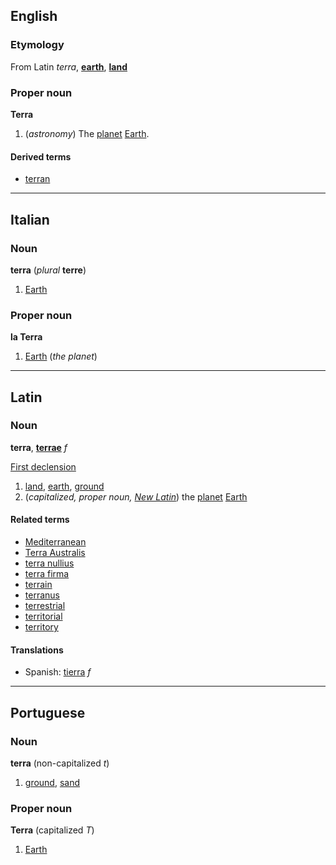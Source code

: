 ==English==
===Etymology===
From Latin ''terra'', '''[[earth]]''', '''[[land]]'''

===Proper noun===
'''Terra'''

# (''astronomy'') The [[planet]] [[Earth]].

====Derived terms====
*[[terran]]

----
==Italian==
===Noun===
'''terra''' (''plural'' '''terre''')

# [[Earth]]

===Proper noun===
'''la Terra'''

# [[Earth]] (''the planet'')

----
==Latin==
===Noun===
'''terra''', '''[[terrae]]''' ''f''

[[Wiktionary Appendix:Latin first declension|First declension]]

# [[land]], [[earth]], [[ground]]
# (''capitalized, proper noun, [[New Latin]]'') the [[planet]] [[Earth]]

====Related terms====
*[[Mediterranean]]
*[[Terra Australis]]<!-- possibly not always capitalised? -->
*[[terra nullius]]
*[[terra firma]]
*[[terrain]]
*[[terranus]]
*[[terrestrial]]
*[[territorial]]
*[[territory]]

====Translations====
*Spanish: [[tierra]] ''f''

----
==Portuguese==
===Noun===
'''terra''' (non-capitalized ''t'')

# [[ground]], [[sand]]

===Proper noun===
'''Terra''' (capitalized ''T'')

# [[Earth]]